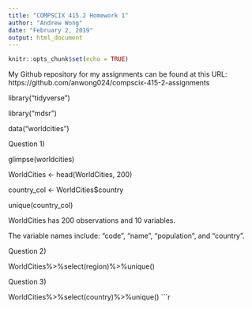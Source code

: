 ```yaml
---
title: "COMPSCIX 415.2 Homework 1"
author: "Andrew Wong"
date: "February 2, 2019"
output: html_document
---
```


```r
knitr::opts_chunk$set(echo = TRUE)
```
My Github repository for my assignments can be found at this URL: https://github.com/anwong024/compscix-415-2-assignments

library("tidyverse")

library("mdsr")

data("worldcities")

Question 1)

glimpse(worldcities)

WorldCities <- head(WorldCities, 200)

country_col <- WorldCities$country

unique(country_col)

WorldCities has 200 observations and 10 variables.

The variable names include: "code", "name", "population", and "country".


Question 2)

WorldCities%>%select(region)%>%unique()

Question 3)

WorldCities%>%select(country)%>%unique()
```r
